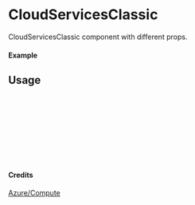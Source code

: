 
<Meta of={CloudServicesClassic} title="Azure/Compute/CloudServicesClassic" />

# CloudServicesClassic

CloudServicesClassic component with different props.

#### Example

<Canvas of={CloudServicesClassic.Primary} />

## Usage

```ts
import { CloudServicesClassic } from "yadl-ui";

const Example = () => {
  return (
      <CloudServicesClassic />
  );
};

export default Example;
```

#### Credits
[Azure/Compute](https://learn.microsoft.com/en-us/azure/architecture/icons/)
